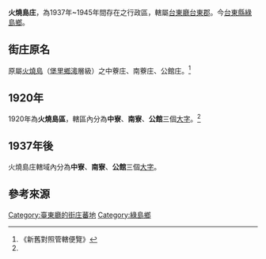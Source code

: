 {{NoteTA|1=zh-hans:庄; zh-hant:庄;}}
'''火燒島庄'''，為1937年~1945年間存在之行政區，轄屬[[臺東廳|台東廳]][[臺東郡|台東郡]]。今[[臺東縣|台東縣]][[綠島鄉|綠島鄉]]。

==街庄原名==
原屬[[火燒島_(堡里)|火燒島]]（[[堡里鄉澚|堡里鄉澚]]層級）之中藔庄、南藔庄、公館庄。<ref name="#1">《新舊對照管轄便覽》</ref>

==1920年==
1920年為'''火燒島區'''，轄區內分為'''中寮'''、'''南寮'''、'''公館'''三個[[大字_(行政區劃)|大字]]。<ref name="#1"/>

==1937年後==
火燒島庄轄域內分為'''中寮'''、'''南寮'''、'''公館'''三個[[大字_(行政區劃)|大字]]。

== 參考來源 ==
{{reflist}}

{{臺東郡}}
{{台東廳}}

[[Category:臺東廳的街庄蕃地|Category:臺東廳的街庄蕃地]]
[[Category:綠島鄉|Category:綠島鄉]]